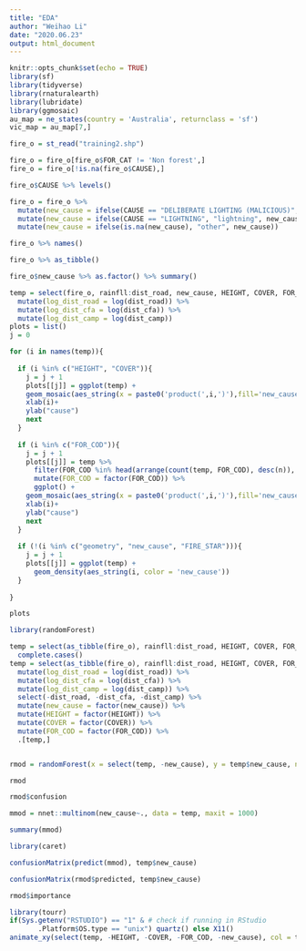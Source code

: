 ```yaml
---
title: "EDA"
author: "Weihao Li"
date: "2020.06.23"
output: html_document
---
```


```r
knitr::opts_chunk$set(echo = TRUE)
library(sf)
library(tidyverse)
library(rnaturalearth)
library(lubridate)
library(ggmosaic)
au_map = ne_states(country = 'Australia', returnclass = 'sf')
vic_map = au_map[7,]
```

```r
fire_o = st_read("training2.shp")
```

```r
fire_o = fire_o[fire_o$FOR_CAT != 'Non forest',]
fire_o = fire_o[!is.na(fire_o$CAUSE),]
```

```r
fire_o$CAUSE %>% levels()
```

```r
fire_o = fire_o %>%
  mutate(new_cause = ifelse(CAUSE == "DELIBERATE LIGHTING (MALICIOUS)", "arson", NA)) %>%
  mutate(new_cause = ifelse(CAUSE == "LIGHTNING", "lightning", new_cause)) %>%
  mutate(new_cause = ifelse(is.na(new_cause), "other", new_cause))
```

```r
fire_o %>% names()
```

```r
fire_o %>% as_tibble()
```


```r
fire_o$new_cause %>% as.factor() %>% summary()
```


```r
temp = select(fire_o, rainfll:dist_road, new_cause, HEIGHT, COVER, FOR_COD, FIRE_STAR) %>%
  mutate(log_dist_road = log(dist_road)) %>%
  mutate(log_dist_cfa = log(dist_cfa)) %>%
  mutate(log_dist_camp = log(dist_camp))
plots = list()
j = 0

for (i in names(temp)){
  
  if (i %in% c("HEIGHT", "COVER")){
    j = j + 1
    plots[[j]] = ggplot(temp) + 
    geom_mosaic(aes_string(x = paste0('product(',i,')'),fill='new_cause'))+
    xlab(i)+
    ylab("cause")
    next
  }
  
  if (i %in% c("FOR_COD")){
    j = j + 1
    plots[[j]] = temp %>%
      filter(FOR_COD %in% head(arrange(count(temp, FOR_COD), desc(n)), 10)[['FOR_COD']]) %>%
      mutate(FOR_COD = factor(FOR_COD)) %>%
      ggplot() + 
    geom_mosaic(aes_string(x = paste0('product(',i,')'),fill='new_cause'))+
    xlab(i)+
    ylab("cause")
    next
  }
  
  if (!(i %in% c("geometry", "new_cause", "FIRE_STAR"))){
    j = j + 1
    plots[[j]] = ggplot(temp) +
      geom_density(aes_string(i, color = 'new_cause'))
  }
  
}

plots
```

```r
library(randomForest)
```
```r
temp = select(as_tibble(fire_o), rainfll:dist_road, HEIGHT, COVER, FOR_COD, new_cause) %>%
  complete.cases()
temp = select(as_tibble(fire_o), rainfll:dist_road, HEIGHT, COVER, FOR_COD, new_cause) %>%
  mutate(log_dist_road = log(dist_road)) %>%
  mutate(log_dist_cfa = log(dist_cfa)) %>%
  mutate(log_dist_camp = log(dist_camp)) %>%
  select(-dist_road, -dist_cfa, -dist_camp) %>%
  mutate(new_cause = factor(new_cause)) %>%
  mutate(HEIGHT = factor(HEIGHT)) %>%
  mutate(COVER = factor(COVER)) %>%
  mutate(FOR_COD = factor(FOR_COD)) %>%
  .[temp,]


rmod = randomForest(x = select(temp, -new_cause), y = temp$new_cause, ntree = 2000)
```

```r
rmod

```


```r
rmod$confusion
```


```r
mmod = nnet::multinom(new_cause~., data = temp, maxit = 1000)
```

```r
summary(mmod)
```

```r
library(caret)

confusionMatrix(predict(mmod), temp$new_cause)
```
```r
confusionMatrix(rmod$predicted, temp$new_cause)
```

```r
rmod$importance
```

```r
library(tourr)
if(Sys.getenv("RSTUDIO") == "1" & # check if running in RStudio
       .Platform$OS.type == "unix") quartz() else X11()
animate_xy(select(temp, -HEIGHT, -COVER, -FOR_COD, -new_cause), col = temp$new_cause)
```

